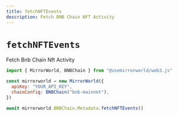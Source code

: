 ```yaml
---
title: fetchNFTEvents
description: Fetch BNB Chain NFT Activity
---
```


# `fetchNFTEvents`

Fetch Bnb Chain Nft Activity

```js
import { MirrorWorld, BNBChain } from "@usemirrorworld/web3.js"

const mirrorworld = new MirrorWorld({
  apiKey: "YOUR_API_KEY",
  chainConfig: BNBChain("bnb-mainnet"),
})

await mirrorworld.BNBChain.Metadata.fetchNFTEvents()
```
